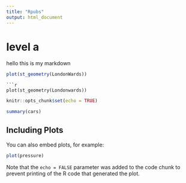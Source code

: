 ```yaml
---
title: "Rpubs"
output: html_document
---
```

# level a
hello this is my markdown
```r
plot(st_geometry(LondonWards))
```

```
```r
plot(st_geometry(Londonwards))
```


```r
knitr::opts_chunk$set(echo = TRUE)
```



```r
summary(cars)
```

## Including Plots

You can also embed plots, for example:

```r
plot(pressure)
```

Note that the `echo = FALSE` parameter was added to the code chunk to prevent printing of the R code that generated the plot.
